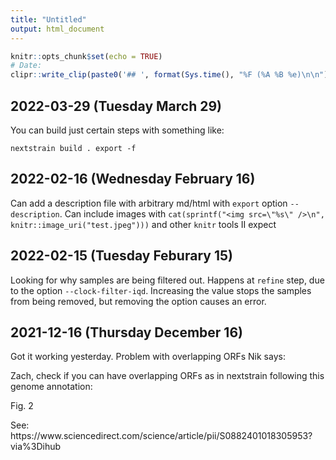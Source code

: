 ```yaml
---
title: "Untitled"
output: html_document
---
```


```r
knitr::opts_chunk$set(echo = TRUE)
# Date: 
clipr::write_clip(paste0('## ', format(Sys.time(), "%F (%A %B %e)\n\n")))
```

## 2022-03-29 (Tuesday March 29)

You can build just certain steps with something like: 

`nextstrain build . export -f`

## 2022-02-16 (Wednesday February 16)

Can add a description file with arbitrary md/html with `export` option `--description`.
Can include images with `cat(sprintf("<img src=\"%s\" />\n", knitr::image_uri("test.jpeg")))` and other     `knitr` tools II expect

## 2022-02-15 (Tuesday Feburary 15)

Looking for why samples are being filtered out.
Happens at `refine` step, due to the option `--clock-filter-iqd`.
Increasing the value stops the samples from being removed, but removing the option causes an error.

## 2021-12-16 (Thursday December 16)

Got it working yesterday.
Problem with overlapping ORFs
Nik says:

Zach, check if you can have overlapping ORFs as in nextstrain following this genome annotation:

Fig. 2

See: https://www.sciencedirect.com/science/article/pii/S0882401018305953?via%3Dihub


